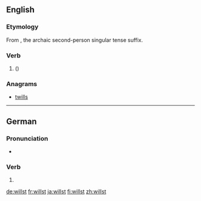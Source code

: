 ==English==
{{rft|lang=en}}
===Etymology===
From {{term|will|lang=en}} {{term|-st|lang=en}}, the archaic second-person singular tense suffix.

===Verb===
{{head|en|verb form}}

# {{context|nonstandard|archaic|or|archaicizing|lang=en}} {{en-archaic second-person singular of|will|lang=en}} ({{alternative form of|wilt|lang=en}})

===Anagrams===
* [[twills#English|twills]]

----

==German==

===Pronunciation===
* {{IPA|/vɪlst/|lang=de}}

===Verb===
{{head|de|verb form}}

# {{de-verb form of|wollen|2|s|g}}

[[de:willst]]
[[fr:willst]]
[[ja:willst]]
[[fi:willst]]
[[zh:willst]]